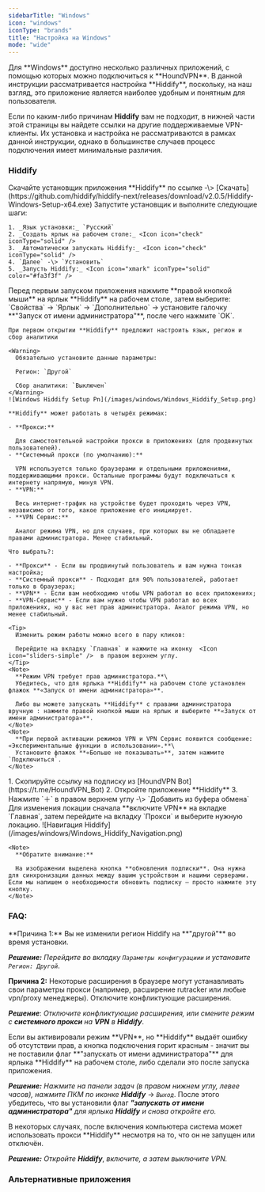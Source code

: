 ```yaml
---
sidebarTitle: "Windows"
icon: "windows"
iconType: "brands"
title: "Настройка на Windows"
mode: "wide"
---
```


<Tip>
  Для **Windows** доступно несколько различных приложений, с помощью которых можно подключиться к **HoundVPN**. В данной инструкции рассматривается настройка **Hiddify**, поскольку, на наш взгляд, это приложение является наиболее удобным и понятным для пользователя.

  Если по каким-либо причинам **Hiddify** вам не подходит, в нижней части этой страницы вы найдете ссылки на другие поддерживаемые VPN-клиенты. Их установка и настройка не рассматриваются в рамках данной инструкции, однако в большинстве случаев процесс подключения имеет минимальные различия.
</Tip>

### Hiddify

<Steps>
  <Step title="Загрузка приложения" icon="cloud-arrow-down" iconType="solid" stepNumber={1} titleSize="p">
    Скачайте установщик приложения **Hiddify** по ссылке -\> [Скачать](https://github.com/hiddify/hiddify-next/releases/download/v2.0.5/Hiddify-Windows-Setup-x64.exe)
  </Step>
  <Step title="Установка приложения" icon="floppy-disk" iconType="solid">
    Запустите установщик и выполните следующие шаги:

    1. _Язык установки:_ `Русский`
    2. _Создать ярлык на рабочем столе:_ <Icon icon="check" iconType="solid" />
    3. _Автоматически запускать Hiddify:_ <Icon icon="check" iconType="solid" />
    4. `Далее` -\> `Установить`
    5. _Запусть Hiddify:_ <Icon icon="xmark" iconType="solid" color="#fa3f3f" />
  </Step>
  <Step title="Настройка приложения" icon="gear" iconType="solid">
    Перед первым запуском приложения нажмите **правой кнопкой мыши** на ярлык **Hiddify** на рабочем столе, затем выберите: `Свойства` → `Ярлык` → `Дополнительно` → установите галочку **"Запуск от имени администратора"**, после чего нажмите `ОK`.

    При первом открытии **Hiddify** предложит настроить язык, регион и сбор аналитики

    <Warning>
      Обязательно установите данные параметры:

      Регион: `Другой`

      Сбор аналитики: `Выключен`
    </Warning>
    ![Windows Hiddify Setup Pn](/images/windows/Windows_Hiddify_Setup.png)

    **Hiddify** может работать в четырёх режимах:

    - **Прокси:**

      Для самостоятельной настройки прокси в приложениях (для продвинутых пользователей).
    - **Системный прокси (по умолчанию):**

      VPN используется только браузерами и отдельными приложениями, поддерживающими прокси. Остальные программы будут подключаться к интернету напрямую, минуя VPN.
    - **VPN:**

      Весь интернет-трафик на устройстве будет проходить через VPN, независимо от того, какое приложение его инициирует.
    - **VPN Сервис:**

      Аналог режима VPN, но для случаев, при которых вы не обладаете правами администратора. Менее стабильный.

    Что выбрать?:

    - **Прокси** - Если вы продвинутый пользователь и вам нужна тонкая настройка;
    - **Системный прокси** - Подходит для 90% пользователей, работает только в браузерах;
    - **VPN** - Если вам необходимо чтобы VPN работал во всех приложениях;
    - **VPN-Сервис** - Если вам нужно чтобы VPN работал во всех приложениях, но у вас нет прав администратора. Аналог режима VPN, но менее стабильный.

    <Tip>
      Изменить режим работы можно всего в пару кликов:

      Перейдите на вкладку `Главная` и нажмите на иконку  <Icon icon="sliders-simple" />  в правом верхнем углу.
    </Tip>
    <Note>
      **Режим VPN требует прав администратора.**\
      Убедитесь, что для ярлыка **Hiddify** на рабочем столе установлен флажок **«Запуск от имени администратора»**.

      Либо вы можете запускать **Hiddify** с правами администратора вручную : нажмите правой кнопкой мыши на ярлык и выберите **«Запуск от имени администратора»**.
    </Note>
    <Note>
      **При первой активации режимов VPN и VPN Сервис появится сообщение: «Экспериментальные функции в использовании».**\
      Установите флажок **«Больше не показывать»**, затем нажмите `Подключиться`.
    </Note>
  </Step>
  <Step title="Добавление подписки" icon="plus" iconType="solid">
    1. Скопируйте ссылку на подписку из [HoundVPN Bot](https://t.me/HoundVPN_Bot)
    2. Откройте приложение **Hiddify**
    3. Нажмите `＋` в правом верхнем углу -\> `Добавить из буфера обмена`
  </Step>
  <Step title="Изменение локации" icon="location-arrow" iconType="solid">
    Для изменения локации сначала **включите VPN** на вкладке `Главная`, затем перейдите на вкладку `Прокси` и выберите нужную локацию.
  </Step>
  <Step title="Навигация" icon="location-crosshairs" iconType="solid">
    ![Навигация Hiddify](/images/windows/Windows_Hiddify_Navigation.png)

    <Note>
      **Обратите внимание:**

      На изображении выделена кнопка **обновления подписки**. Она нужна для синхронизации данных между вашим устройством и нашими серверами. Если мы напишем о необходимости обновить подписку — просто нажмите эту кнопку.
    </Note>
  </Step>
</Steps>

### FAQ:

<Accordion title="VPN включён, но 2ip показывает Россию" iconType="regular">
  **Причина 1:** Вы не изменили регион Hiddify на **"другой"** во время установки.

  **_Решение:_** _Перейдите во вкладку_ _`Параметры конфигурациии`_ _и установите_ _`Регион: Другой`_.

  **Причина 2:** Некоторые расширения в браузере могут устанавливать свои параметры прокси (например, расширение rutracker или любые vpn/proxy менеджеры). Отключите конфликтующие расширения.

  **_Решение_**: _Отключите конфликтующие расширения, или смените режим с_ **_системного прокси_** _на_ **_VPN_** _в_ **_Hiddify_**.
</Accordion>

<Accordion title="Ошибка: Отсутствие прав">
  Если вы активировали режим **VPN**, но **Hiddify** выдаёт ошибку об отсутствии прав, а кнопка подключения горит красным - значит вы не поставили флаг **"запускать от имени администратора"** для ярлыка **Hiddify** на рабочем столе, либо сделали это после запуска приложения.

  **_Решение:_** _Нажмите_ <Icon icon="angle-up" iconType="solid" /> _на панели задач (в правом нижнем углу, левее часов), нажмите ПКМ по иконке_ **_Hiddify_** -\> _`Выход`_. После этого убедитесь, что вы установили флаг **_"запускать от имени администратора"_** _для ярлыка_ **_Hiddify_** _и снова откройте его._
</Accordion>

<Accordion title="Пропал интернет">
  В некоторых случаях, после включения компьютера система может использовать прокси **Hiddify** несмотря на то, что он не запущен или отключён.

  **_Решение:_** _Откройте_ **_Hiddify_**, _включите, а затем выключите VPN._
</Accordion>

### Альтернативные приложения

<CardGroup cols={1}>
  <Card title="Clash Verge" iconType="regular" horizontal href="https://github.com/clash-verge-rev/clash-verge-rev/blob/dev/src-tauri/icons/icon.png?raw=true" img="images/windows/ClashVerge.png">
    
  </Card>
  <Card title="NekoRay" horizontal href="https://github.com/MatsuriDayo/nekoray/" img="https://en.nekoray.org/wp-content/uploads/2024/01/NekoRay-300x300.png.avif">
    
  </Card>
  <Card title="V2RayN" horizontal href="https://github.com/2dust/v2rayN" img="https://en.v2rayn.org/wp-content/uploads/2023/12/1703901992-v2rayN-icon-300x300.png.avif">
    
  </Card>
  <Card title="Furious" horizontal href="https://github.com/LorenEteval/Furious" img="https://avatars.githubusercontent.com/u/139033850?v=4">
    
  </Card>
</CardGroup>